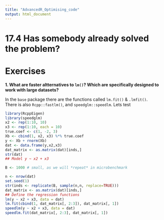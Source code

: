 ```yaml
---
title: "AdvancedR_Optimising_code"
output: html_document
---
```


# 17.4 Has somebody already solved the problem?
  
# Exercises  
  
__1. What are faster altternatives to ```lm()```? Which are specifically designed to work with large datasets?__ 
  
In the ```base``` package there are the functions called ```lm.fit()``` & ```.lmfit()```. There is also ```Rcpp::fastlm()```, and ```speedglm::speedlm```. Lets test  
```r
library(RcppEigen)
library(speedglm)
x2 <- rep(1:10, 10)
x3 <- rep(1:10, each = 10)
true.coef <- c(1, -2, 3)
Xb <- cbind(1, x2, x3) %*% true.coef
y <- Xb + rnorm(Xb)
dat <- data.frame(y,x2,x3)
dat_matrix <- as.matrix(dat)[inds,]
str(dat)
## Model y ~ x2 + x3

B <- 1000 # small, as we will *repeat* in microbenchmark

n <- nrow(dat)
set.seed(1)
str(inds <- replicate(B, sample(n,n, replace=TRUE)))
dat_matrix <- as.matrix(dat)[inds,]
## Define the regression functions  
lm(y ~ x2 + x3, data = dat)
lm.fit(cbind(1, dat_matrix[, 2:3]), dat_matrix[, 1])
speedlm(y ~ x2 + x3, data = dat)
speedlm.fit(dat_matrix[, 2:3], dat_matrix[, 1])
```

